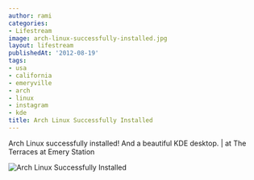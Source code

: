 ```yaml
---
author: rami
categories:
- Lifestream
image: arch-linux-successfully-installed.jpg
layout: lifestream
publishedAt: '2012-08-19'
tags:
- usa
- california
- emeryville
- arch
- linux
- instagram
- kde
title: Arch Linux Successfully Installed
---
```


Arch Linux successfully installed! And a beautiful KDE desktop. | at The Terraces at Emery Station

![Arch Linux Successfully Installed](/assets/images/content/lifestream/arch-linux-successfully-installed.jpg)
